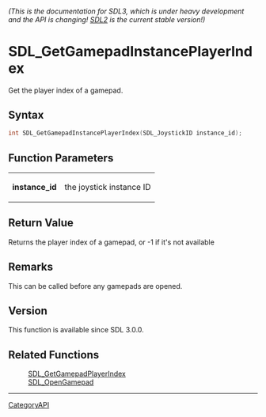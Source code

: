 ====== (This is the documentation for SDL3, which is under heavy development and the API is changing! [https://wiki.libsdl.org/ SDL2] is the current stable version!) ======
= SDL_GetGamepadInstancePlayerIndex =

Get the player index of a gamepad.

== Syntax ==

<syntaxhighlight lang='c'>
int SDL_GetGamepadInstancePlayerIndex(SDL_JoystickID instance_id);
</syntaxhighlight>

== Function Parameters ==

{|
|'''instance_id'''
|the joystick instance ID
|}

== Return Value ==

Returns the player index of a gamepad, or -1 if it's not available

== Remarks ==

This can be called before any gamepads are opened.

== Version ==

This function is available since SDL 3.0.0.

== Related Functions ==

:[[SDL_GetGamepadPlayerIndex]]
:[[SDL_OpenGamepad]]

----
[[CategoryAPI]]


